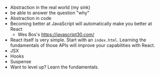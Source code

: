 - Abstraction in the real world (my sink)
- be able to answer the question "why"
- Abstraction in code
- Becoming better at JavaScript will automatically make you better at React
  - Wes Bos's https://javascript30.com/
- React itself is very simple. Start with an `index.html`. Learning the
  fundamentals of those APIs will improve your capabilities with React.
- JSX
- Hooks
- Suspense
- Want to level up? Learn the fundamentals.
